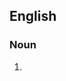 {{also|titwanks}}

==English==

===Noun===
{{head|en|noun plural form}}

# {{plural of|tit wank|lang=en}}